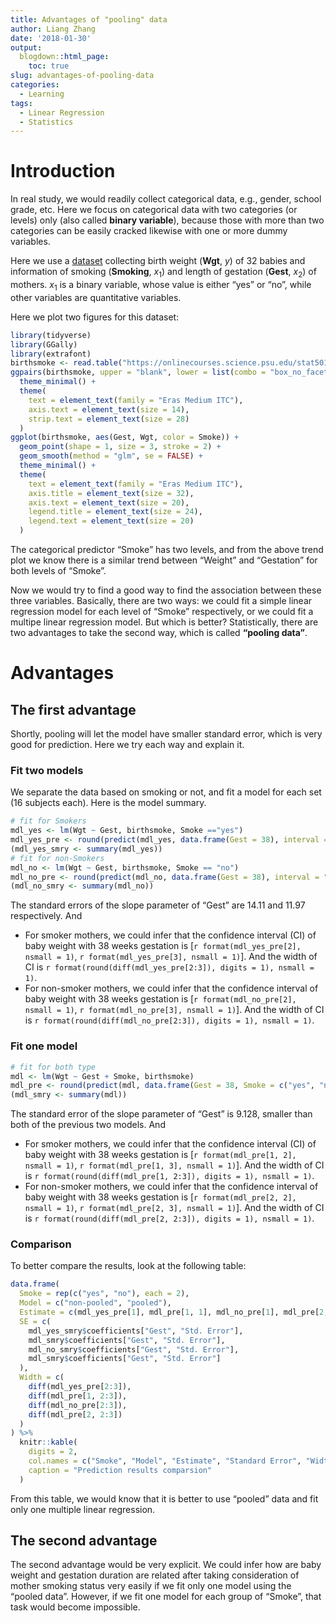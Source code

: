 ```yaml
---
title: Advantages of "pooling" data
author: Liang Zhang
date: '2018-01-30'
output:
  blogdown::html_page:
    toc: true
slug: advantages-of-pooling-data
categories:
  - Learning
tags:
  - Linear Regression
  - Statistics
---
```


# Introduction

In real study, we would readily collect categorical data, e.g., gender, school grade, etc. Here we focus on categorical data with two categories (or levels) only (also called **binary variable**), because those with more than two categories can be easily cracked likewise with one or more dummy variables. 

Here we use a [dataset](https://onlinecourses.science.psu.edu/stat501/sites/onlinecourses.science.psu.edu.stat501/files/data/birthsmokers.txt) collecting birth weight (**Wgt**, $y$) of 32 babies and information of smoking (**Smoking**, $x_1$) and length of gestation (**Gest**, $x_2$) of mothers. $x_1$ is a binary variable, whose value is either "yes" or "no", while other variables are quantitative variables.

Here we plot two figures for this dataset:

```r
library(tidyverse)
library(GGally)
library(extrafont)
birthsmoke <- read.table("https://onlinecourses.science.psu.edu/stat501/sites/onlinecourses.science.psu.edu.stat501/files/data/birthsmokers.txt", header = TRUE)
ggpairs(birthsmoke, upper = "blank", lower = list(combo = "box_no_facet")) +
  theme_minimal() +
  theme(
    text = element_text(family = "Eras Medium ITC"),
    axis.text = element_text(size = 14),
    strip.text = element_text(size = 28)
  )
ggplot(birthsmoke, aes(Gest, Wgt, color = Smoke)) +
  geom_point(shape = 1, size = 3, stroke = 2) +
  geom_smooth(method = "glm", se = FALSE) +
  theme_minimal() +
  theme(
    text = element_text(family = "Eras Medium ITC"),
    axis.title = element_text(size = 32),
    axis.text = element_text(size = 20),
    legend.title = element_text(size = 24),
    legend.text = element_text(size = 20)
  )
```

The categorical predictor "Smoke" has two levels, and from the above trend plot we know there is a similar trend between "Weight" and "Gestation" for both levels of "Smoke".

Now we would try to find a good way to find the association between these three variables. Basically, there are two ways: we could fit a simple linear regression model for each level of "Smoke" respectively, or we could fit a multipe linear regression model. But which is better? Statistically, there are two advantages to take the second way, which is called **"pooling data"**.

# Advantages

## The first advantage

Shortly, pooling will let the model have smaller standard error, which is very good for prediction. Here we try each way and explain it.

### Fit two models

We separate the data based on smoking or not, and fit a model for each set (16 subjects each). Here is the model summary.

```r
# fit for Smokers
mdl_yes <- lm(Wgt ~ Gest, birthsmoke, Smoke =="yes")
mdl_yes_pre <- round(predict(mdl_yes, data.frame(Gest = 38), interval = "confidence"), digits = 1)
(mdl_yes_smry <- summary(mdl_yes))
# fit for non-Smokers
mdl_no <- lm(Wgt ~ Gest, birthsmoke, Smoke == "no")
mdl_no_pre <- round(predict(mdl_no, data.frame(Gest = 38), interval = "confidence"), digits = 1)
(mdl_no_smry <- summary(mdl_no))
```

The standard errors of the slope parameter of "Gest" are 14.11 and 11.97 respectively. And

* For smoker mothers, we could infer that the confidence interval (CI) of baby weight with 38 weeks gestation is [`r format(mdl_yes_pre[2], nsmall = 1)`, `r format(mdl_yes_pre[3], nsmall = 1)`]. And the width of CI is `r format(round(diff(mdl_yes_pre[2:3]), digits = 1), nsmall = 1)`.
* For non-smoker mothers, we could infer that the confidence interval of baby weight with 38 weeks gestation is [`r format(mdl_no_pre[2], nsmall = 1)`, `r format(mdl_no_pre[3], nsmall = 1)`]. And the width of CI is `r format(round(diff(mdl_no_pre[2:3]), digits = 1), nsmall = 1)`.

### Fit one model

```r
# fit for both type
mdl <- lm(Wgt ~ Gest + Smoke, birthsmoke)
mdl_pre <- round(predict(mdl, data.frame(Gest = 38, Smoke = c("yes", "no")), interval = "confidence"), digits = 1)
(mdl_smry <- summary(mdl))
```

The standard error of the slope parameter of "Gest" is 9.128, smaller than both of the previous two models. And

* For smoker mothers, we could infer that the confidence interval (CI) of baby weight with 38 weeks gestation is [`r format(mdl_pre[1, 2], nsmall = 1)`, `r format(mdl_pre[1, 3], nsmall = 1)`]. And the width of CI is `r format(round(diff(mdl_pre[1, 2:3]), digits = 1), nsmall = 1)`.
* For non-smoker mothers, we could infer that the confidence interval of baby weight with 38 weeks gestation is [`r format(mdl_pre[2, 2], nsmall = 1)`, `r format(mdl_pre[2, 3], nsmall = 1)`]. And the width of CI is `r format(round(diff(mdl_pre[2, 2:3]), digits = 1), nsmall = 1)`.

### Comparison

To better compare the results, look at the following table:

```r
data.frame(
  Smoke = rep(c("yes", "no"), each = 2),
  Model = c("non-pooled", "pooled"),
  Estimate = c(mdl_yes_pre[1], mdl_pre[1, 1], mdl_no_pre[1], mdl_pre[2, 1]),
  SE = c(
    mdl_yes_smry$coefficients["Gest", "Std. Error"],
    mdl_smry$coefficients["Gest", "Std. Error"],
    mdl_no_smry$coefficients["Gest", "Std. Error"],
    mdl_smry$coefficients["Gest", "Std. Error"]
  ),
  Width = c(
    diff(mdl_yes_pre[2:3]),
    diff(mdl_pre[1, 2:3]),
    diff(mdl_no_pre[2:3]),
    diff(mdl_pre[2, 2:3])
  )
) %>% 
  knitr::kable(
    digits = 2,
    col.names = c("Smoke", "Model", "Estimate", "Standard Error", "Width of CI"),
    caption = "Prediction results comparsion"
  )
```

From this table, we would know that it is better to use "pooled" data and fit only one multiple linear regression.

## The second advantage

The second advantage would be very explicit. We could infer how are baby weight and gestation duration are related after taking consideration of mother smoking status very easily if we fit only one model using the "pooled data". However, if we fit one model for each group of "Smoke", that task would become impossible.

